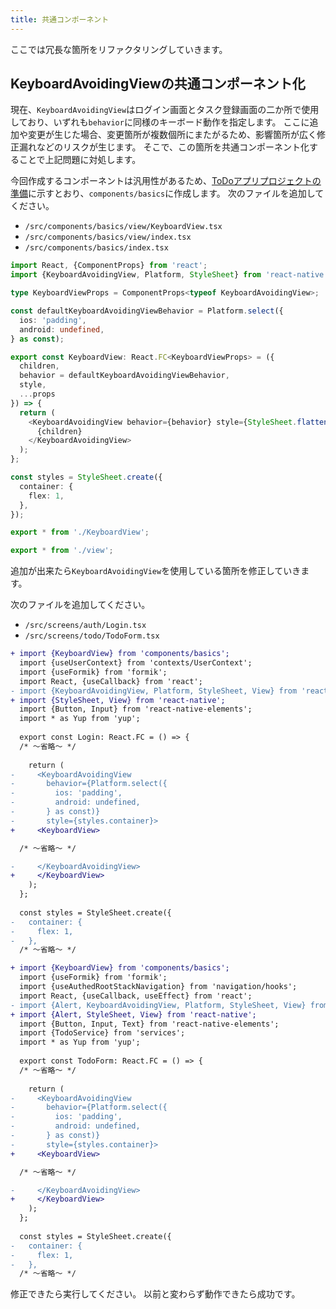 ```yaml
---
title: 共通コンポーネント
---
```


ここでは冗長な箇所をリファクタリングしていきます。

## KeyboardAvoidingViewの共通コンポーネント化

現在、`KeyboardAvoidingView`はログイン画面とタスク登録画面の二か所で使用しており、いずれも`behavior`に同様のキーボード動作を指定します。
ここに追加や変更が生じた場合、変更箇所が複数個所にまたがるため、影響箇所が広く修正漏れなどのリスクが生じます。
そこで、この箇所を共通コンポーネント化することで上記問題に対処します。

今回作成するコンポーネントは汎用性があるため、[ToDoアプリプロジェクトの準備](../app-project-desc.md)に示すとおり、`components/basics`に作成します。
次のファイルを追加してください。

- `/src/components/basics/view/KeyboardView.tsx`
- `/src/components/basics/view/index.tsx`
- `/src/components/basics/index.tsx`

```typescript jsx title="/src/components/basics/view/KeyboardView.tsx"
import React, {ComponentProps} from 'react';
import {KeyboardAvoidingView, Platform, StyleSheet} from 'react-native';

type KeyboardViewProps = ComponentProps<typeof KeyboardAvoidingView>;

const defaultKeyboardAvoidingViewBehavior = Platform.select({
  ios: 'padding',
  android: undefined,
} as const);

export const KeyboardView: React.FC<KeyboardViewProps> = ({
  children,
  behavior = defaultKeyboardAvoidingViewBehavior,
  style,
  ...props
}) => {
  return (
    <KeyboardAvoidingView behavior={behavior} style={StyleSheet.flatten([styles.container, style])} {...props}>
      {children}
    </KeyboardAvoidingView>
  );
};

const styles = StyleSheet.create({
  container: {
    flex: 1,
  },
});
```

```typescript jsx title="/src/components/basics/view/index.tsx"
export * from './KeyboardView';
```

```typescript jsx title="/src/components/basics/index.tsx"
export * from './view';
```

追加が出来たら`KeyboardAvoidingView`を使用している箇所を修正していきます。

次のファイルを追加してください。

- `/src/screens/auth/Login.tsx`
- `/src/screens/todo/TodoForm.tsx`

```diff title="/src/screens/auth/Login.tsx"
+ import {KeyboardView} from 'components/basics';
  import {useUserContext} from 'contexts/UserContext';
  import {useFormik} from 'formik';
  import React, {useCallback} from 'react';
- import {KeyboardAvoidingView, Platform, StyleSheet, View} from 'react-native';
+ import {StyleSheet, View} from 'react-native';
  import {Button, Input} from 'react-native-elements';
  import * as Yup from 'yup';
  
  export const Login: React.FC = () => {
  /* ～省略～ */
  
    return (
-     <KeyboardAvoidingView
-       behavior={Platform.select({
-         ios: 'padding',
-         android: undefined,
-       } as const)}
-       style={styles.container}>
+     <KeyboardView>

  /* ～省略～ */

-     </KeyboardAvoidingView>
+     </KeyboardView>
    );
  };
  
  const styles = StyleSheet.create({
-   container: {
-     flex: 1,
-   },
  /* ～省略～ */
```

```diff title="/src/screens/todo/TodoForm.tsx"
+ import {KeyboardView} from 'components/basics';
  import {useFormik} from 'formik';
  import {useAuthedRootStackNavigation} from 'navigation/hooks';
  import React, {useCallback, useEffect} from 'react';
- import {Alert, KeyboardAvoidingView, Platform, StyleSheet, View} from 'react-native';
+ import {Alert, StyleSheet, View} from 'react-native';
  import {Button, Input, Text} from 'react-native-elements';
  import {TodoService} from 'services';
  import * as Yup from 'yup';
  
  export const TodoForm: React.FC = () => {
  /* ～省略～ */
  
    return (
-     <KeyboardAvoidingView
-       behavior={Platform.select({
-         ios: 'padding',
-         android: undefined,
-       } as const)}
-       style={styles.container}>
+     <KeyboardView>

  /* ～省略～ */

-     </KeyboardAvoidingView>
+     </KeyboardView>
    );
  };
  
  const styles = StyleSheet.create({
-   container: {
-     flex: 1,
-   },
  /* ～省略～ */
```

修正できたら実行してください。
以前と変わらず動作できたら成功です。

